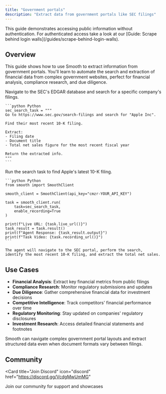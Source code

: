 ---
title: "Government portals"
description: "Extract data from government portals like SEC filings"
---

<Note>
  This guide demonstrates accessing public information without authentication. For authenticated access take a look at our [Guide: Scrape behind login walls](/guides/scrape-behind-login-walls).
</Note>

## Overview

This guide shows how to use Smooth to extract information from government portals. You'll learn to automate the search and extraction of financial data from complex government websites, perfect for financial analysis, compliance research, and due diligence.

<Steps>
  <Step title="Search SEC Filings">
    Navigate to the SEC's EDGAR database and search for a specific company's filings.

    ```python Python
    sec_search_task = """
    Go to https://www.sec.gov/search-filings and search for "Apple Inc".
    
    Find their most recent 10-K filing.
    
    Extract:
    - Filing date
    - Document title
    - Total net sales figure for the most recent fiscal year

    Return the extracted info.
    """
    ```
  </Step>
  
  <Step title="Execute SEC Search">
    Run the search task to find Apple's latest 10-K filing.

    ```python Python
    from smooth import SmoothClient

    smooth_client = SmoothClient(api_key="cmzr-YOUR_API_KEY")
    
    task = smooth_client.run(
        task=sec_search_task,
        enable_recording=True
    )

    print(f"Live URL: {task.live_url()}")
    task_result = task.result()
    print(f"Agent Response: {task_result.output}")
    print(f"Task Video: {task.recording_url()}")
    ```

    The agent will navigate to the SEC portal, perform the search, identify the most recent 10-K filing, and extract the total net sales.
  </Step>
</Steps>

## Use Cases

- **Financial Analysis**: Extract key financial metrics from public filings
- **Compliance Research**: Monitor regulatory submissions and updates
- **Due Diligence**: Gather comprehensive financial data for investment decisions
- **Competitive Intelligence**: Track competitors' financial performance over time
- **Regulatory Monitoring**: Stay updated on companies' regulatory disclosures
- **Investment Research**: Access detailed financial statements and footnotes

<Note>
  Smooth can navigate complex government portal layouts and extract structured data even when document formats vary between filings.
</Note>

## Community

<Card
  title="Join Discord"
  icon="discord"
  href="https://discord.gg/VcdgMwUmMG"
>
  Join our community for support and showcases
</Card>